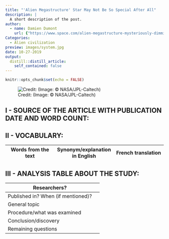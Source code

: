 ```yaml
---
title: "'Alien Megastructure' Star May Not Be So Special After All"
description: |
  A short description of the post.
author:
  - name: Damien Dumont
    url: {"https://www.space.com/alien-megastructure-mysteriously-dimming-stars.html"}
Categories:
  - Alien civilization
preview: images/system.jpg
date: 10-27-2019
output:
  distill::distill_article:
    self_contained: false
---
```


```r
knitr::opts_chunk$set(echo = FALSE)
```

![Credit: (Image: © NASA/JPL-Caltech)](images/system.jpg)

## I - SOURCE OF THE ARTICLE WITH PUBLICATION DATE AND WORD COUNT:



## II - VOCABULARY:

| Words from the text | Synonym/explanation in English | French translation |
|--|--|--|


## III - ANALYSIS TABLE ABOUT THE STUDY:

| Researchers? |  |
|-|-|
| Published in? When (if mentioned)? |  |
| General topic |  |
| Procedure/what was examined |  |
| Conclusion/discovery |  |
| Remaining questions |  |

